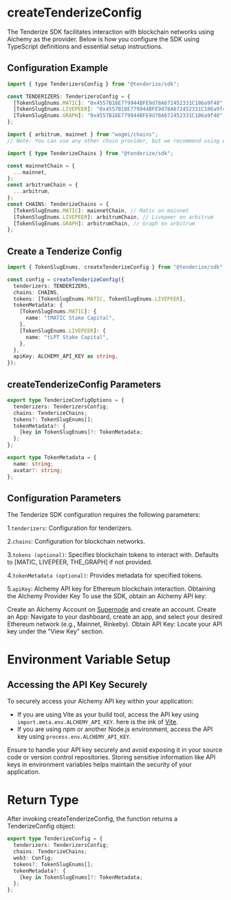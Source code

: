 # createTenderizeConfig

The Tenderize SDK facilitates interaction with blockchain networks using Alchemy as the provider. Below is how you configure the SDK using TypeScript definitions and essential setup instructions.

## Configuration Example

```js filename="TENDERIZERS"  copy
import { type TenderizersConfig } from "@tenderize/sdk";

const TENDERIZERS: TenderizersConfig = {
  [TokenSlugEnums.MATIC]: "0x4557B18E779944BFE9d78A672452331C186a9f48",
  [TokenSlugEnums.LIVEPEER]: "0x4557B18E779944BFE9d78A672452331C186a9f48",
  [TokenSlugEnums.GRAPH]: "0x4557B18E779944BFE9d78A672452331C186a9f48",
};
```

```typescript filename="Chains"  copy
import { arbitrum, mainnet } from "wagmi/chains";
// Note: You can use any other chain provider, but we recommend using wagmi because under the hood we use wagmi.

import { type TenderizeChains } from "@tenderize/sdk";

const mainnetChain = {
  ...mainnet,
};
const arbitrumChain = {
  ...arbitrum,
};
const CHAINS: TenderizeChains = {
  [TokenSlugEnums.MATIC]: mainnetChain, // Matic on mainnet
  [TokenSlugEnums.LIVEPEER]: arbitrumChain, // Livepeer on arbitrum
  [TokenSlugEnums.GRAPH]: arbitrumChain, // Graph on arbitrum
};
```

## Create a Tenderize Config

```typescript filename="CreateConfig"  copy
import { TokenSlugEnums, createTenderizeConfig } from "@tenderize/sdk";

const config = createTenderizeConfig({
  tenderizers: TENDERIZERS,
  chains: CHAINS,
  tokens: [TokenSlugEnums.MATIC, TokenSlugEnums.LIVEPEER],
  tokenMetadata: {
    [TokenSlugEnums.MATIC]: {
      name: "tMATIC Stake Capital",
    },
    [TokenSlugEnums.LIVEPEER]: {
      name: "tLPT Stake Capital",
    },
  },
  apiKey: ALCHEMY_API_KEY as string,
});
```

## createTenderizeConfig Parameters

```typescript filename="Params"  copy
export type TenderizeConfigOptions = {
  tenderizers: TenderizersConfig;
  chains: TenderizeChains;
  tokens?: TokenSlugEnums[];
  tokenMetadata?: {
    [key in TokenSlugEnums]?: TokenMetadata;
  };
};

export type TokenMetadata = {
  name: string;
  avatar?: string;
};
```

## Configuration Parameters

The Tenderize SDK configuration requires the following parameters:

1.`tenderizers`: Configuration for tenderizers.

2.`chains`: Configuration for blockchain networks.

3.`tokens (optional)`: Specifies blockchain tokens to interact with. Defaults to [MATIC, LIVEPEER, THE_GRAPH] if not provided.

4.`tokenMetadata (optional)`: Provides metadata for specified tokens.

5.`apiKey`: Alchemy API key for Ethereum blockchain interaction.
Obtaining the Alchemy Provider Key
To use the SDK, obtain an Alchemy API key:

Create an Alchemy Account on [Supernode](https://www.alchemy.com/supernode) and create an account.
Create an App: Navigate to your dashboard, create an app, and select your desired Ethereum network (e.g., Mainnet, Rinkeby).
Obtain API Key: Locate your API key under the "View Key" section.

# Environment Variable Setup

## Accessing the API Key Securely

To securely access your Alchemy API key within your application:

- If you are using Vite as your build tool, access the API key using `import.meta.env.ALCHEMY_API_KEY`.
  here is the ink of [Vite](https://vitejs.dev/guide/env-and-mode.html#env-files).
- If you are using npm or another Node.js environment, access the API key using `process.env.ALCHEMY_API_KEY`.

Ensure to handle your API key securely and avoid exposing
it in your source code or version control repositories. Storing sensitive information like API keys in environment variables helps maintain the security of your application.

# Return Type

After invoking createTenderizeConfig, the function returns a TenderizeConfig object:

```typescript filename="Return"  copy
export type TenderizeConfig = {
  tenderizers: TenderizersConfig;
  chains: TenderizeChains;
  web3: Config;
  tokens?: TokenSlugEnums[];
  tokenMetadata?: {
    [key in TokenSlugEnums]?: TokenMetadata;
  };
};
```
